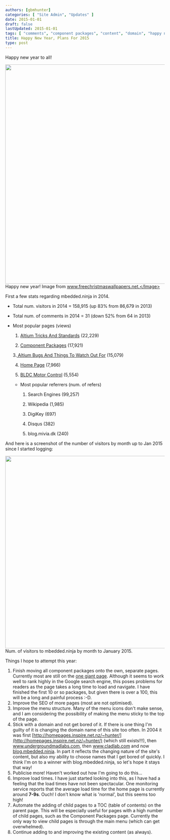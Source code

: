 ```yaml
---
authors: [gbmhunter]
categories: [ "Site Admin", "Updates" ]
date: 2015-01-01
draft: false
lastUpdated: 2015-01-01
tags: [ "comments", "component packages", "content", "domain", "happy new year", "load times", "mbedded.ninja", "plans", "referrers", "SEO", "statistics", "visitors" ]
title: Happy New Year, Plans For 2015
type: post
---
```



Happy new year to all!


<Image src={happy_new_year_2015} width="693px">Happy new year! Image from www.freechristmaswallpapers.net.</Image>

First a few stats regarding mbedded.ninja in 2014.

* Total num. visitors in 2014 = 158,915 (up 83% from 86,679 in 2013)
* Total num. of comments in 2014 = 31 (down 52% from 64 in 2013)
* Most popular pages (views)  

    1. [Altium Tricks And Standards](/electronics/general/altium/altium-tricks-and-standards) (22,229)  

    2. [Component Packages](/pcb-design/component-packages) (17,921)  

    3.[ Altium Bugs And Things To Watch Out For](/electronics/general/altium/altium-bugs-and-things-to-watch-out-for) (15,079)  

    4. [Home Page](/) (7,966)  

    5. [BLDC Motor Control](/electronics/circuit-design/bldc-motor-control) (5,554)

  * Most popular referrers (num. of refers)  

    1. Search Engines (99,257)  

    2. Wikipedia (1,985)  

    3. DigiKey (697)  

    4. Disqus (382)  

    5. blog.mivia.dk (240)

And here is a screenshot of the number of visitors by month up to Jan 2015 since I started logging:


<Image src={mbedded_ninja_visitor_stats_by_month_to_jan_2015} width="608px">Num. of visitors to mbedded.ninja by month to January 2015.</Image>

Things I hope to attempt this year:

1. Finish moving all component packages onto the own, separate pages. Currently most are still on the [one giant page](/pcb-design/component-packages). Although it seems to work well to rank highly in the Google search engine, this poses problems for readers as the page takes a long time to load and navigate. I have finished the first 10 or so packages, but given there is over a 100, this will be a long and painful process :-D.
2. Improve the SEO of more pages (most are not optimised).
3. Improve the menu structure. Many of the menu icons don't make sense, and I am considering the possibility of making the menu sticky to the top of the page.
4. Stick with a domain and not get bored of it. If there is one thing I'm guilty of it is changing the domain name of this site too often. In 2004 it was first [http://homepages.inspire.net.nz/~hunter/](http://homepages.inspire.net.nz/~hunter/) (which still exists!!!), then www.undergroundmadlabs.com, then www.cladlab.com and now [blog.mbedded.ninja](/). In part it reflects the changing nature of the site's content, but also my ability to choose names that I get bored of quickly. I think I'm on to a winner with blog.mbedded.ninja, so let's hope it stays that way!
5. Publicise more! Haven't worked out how I'm going to do this...
6. Improve load times. I have just started looking into this, as I have had a feeling that the load times have not been spectacular. One monitoring service reports that the average load time for the home page is currently around **7-9s**. Ouch! I don't know what is 'normal', but this seems too high!
7. Automate the adding of child pages to a TOC (table of contents) on the parent page. This will be especially useful for pages with a high number of child pages, such as the Component Packages page. Currently the only way to view child pages is through the main menu (which can get overwhelmed).
8. Continue adding to and improving the existing content (as always).


